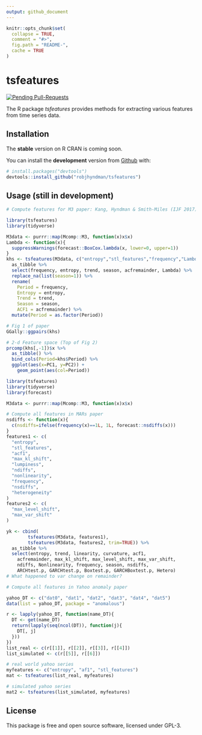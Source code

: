 ```yaml
---
output: github_document
---
```


<!-- README.md is generated from README.Rmd. Please edit that file -->

```r
knitr::opts_chunk$set(
  collapse = TRUE,
  comment = "#>",
  fig.path = "README-",
  cache = TRUE
)
```

# tsfeatures

[![Pending Pull-Requests](http://githubbadges.herokuapp.com/robjhyndman/tsfeatures/pulls.svg?style=flat)](https://github.com/robjhyndman/tsfeatures/pulls)

The R package *tsfeatures* provides methods for extracting various features from time series data.

## Installation

The **stable** version on R CRAN is coming soon.

You can install the **development** version from [Github](https://github.com/robjhyndman/tsfeatures) with:

```r
# install.packages("devtools")
devtools::install_github("robjhyndman/tsfeatures")
```

## Usage (still in development)

```r
# Compute features for M3 paper: Kang, Hyndman & Smith-Miles (IJF 2017)

library(tsfeatures)
library(tidyverse)

M3data <- purrr::map(Mcomp::M3, function(x)x$x)
Lambda <- function(x){
  suppressWarnings(forecast::BoxCox.lambda(x, lower=0, upper=1))
}
khs <- tsfeatures(M3data, c("entropy","stl_features","frequency","Lambda")) %>% 
  as_tibble %>%
  select(frequency, entropy, trend, season, acfremainder, Lambda) %>%
  replace_na(list(season=1)) %>%
  rename(
    Period = frequency,
    Entropy = entropy,
    Trend = trend,
    Season = season,
    ACF1 = acfremainder) %>%
  mutate(Period = as.factor(Period))
```


```r
# Fig 1 of paper
GGally::ggpairs(khs)

# 2-d Feature space (Top of Fig 2)
prcomp(khs[,-1])$x %>%
  as_tibble() %>%
  bind_cols(Period=khs$Period) %>%
  ggplot(aes(x=PC1, y=PC2)) +
    geom_point(aes(col=Period))
```

```r
library(tsfeatures)
library(tidyverse)
library(forecast)

M3data <- purrr::map(Mcomp::M3, function(x)x$x)

# Compute all features in MARs paper
nsdiffs <- function(x){
  c(nsdiffs=ifelse(frequency(x)==1L, 1L, forecast::nsdiffs(x)))
}
features1 <- c(
  "entropy",
  "stl_features",
  "acf1",
  "max_kl_shift",
  "lumpiness",
  "ndiffs",
  "nonlinearity",
  "frequency",
  "nsdiffs",
  "heterogeneity"
)
features2 <- c(  
  "max_level_shift",
  "max_var_shift"
)

yk <- cbind(
        tsfeatures(M3data, features1),
        tsfeatures(M3data, features2, trim=TRUE)) %>% 
  as_tibble %>%
  select(entropy, trend, linearity, curvature, acf1,
    acfremainder, max_kl_shift, max_level_shift, max_var_shift, 
    ndiffs, Nonlinearity, frequency, season, nsdiffs,
    ARCHtest.p, GARCHtest.p, Boxtest.p, GARCHBoxtest.p, Hetero)
# What happened to var change on remainder?
```

```r
# Compute all features in Yahoo anomaly paper

yahoo_DT <- c("dat0", "dat1", "dat2", "dat3", "dat4", "dat5")
data(list = yahoo_DT, package = "anomalous")

r <- lapply(yahoo_DT, function(name_DT){
  DT <- get(name_DT)
  return(lapply(seq(ncol(DT)), function(j){
    DT[, j]
  }))
})
list_real <- c(r[[1]], r[[2]], r[[3]], r[[4]])
list_simulated <- c(r[[5]], r[[6]])

# real world yahoo series
myfeatures <- c("entropy", "af1", "stl_features")
mat <- tsfeatures(list_real, myfeatures)

# simulated yahoo series
mat2 <- tsfeatures(list_simulated, myfeatures)
```

## License

This package is free and open source software, licensed under GPL-3.
